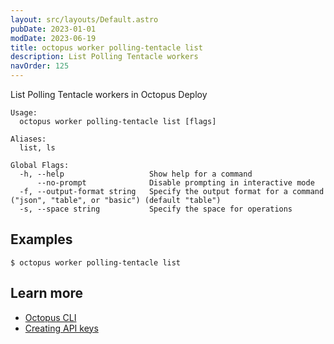 ```yaml
---
layout: src/layouts/Default.astro
pubDate: 2023-01-01
modDate: 2023-06-19
title: octopus worker polling-tentacle list
description: List Polling Tentacle workers
navOrder: 125
---
```


List Polling Tentacle workers in Octopus Deploy

```
Usage:
  octopus worker polling-tentacle list [flags]

Aliases:
  list, ls

Global Flags:
  -h, --help                   Show help for a command
      --no-prompt              Disable prompting in interactive mode
  -f, --output-format string   Specify the output format for a command ("json", "table", or "basic") (default "table")
  -s, --space string           Specify the space for operations

```

## Examples

<SamplesInstance />

```
$ octopus worker polling-tentacle list

```

## Learn more

- [Octopus CLI](/docs/octopus-rest-api/cli)
- [Creating API keys](/docs/octopus-rest-api/how-to-create-an-api-key)